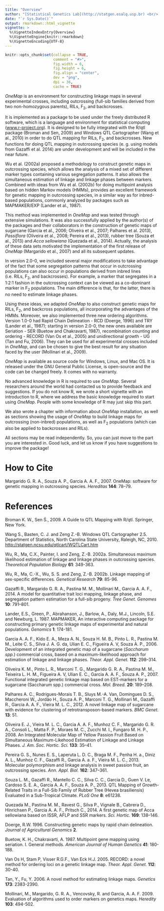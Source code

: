 ---
title: "Overview"
author: "[Statistical Genetics Lab](http://statgen.esalq.usp.br) <br/> Department of Genetics <br/> Luiz de Queiroz College of Agriculture <br/> University of São Paulo"
date: "`r Sys.Date()`"
output: rmarkdown::html_vignette
vignette: >
  %\VignetteIndexEntry{Overview}
  %\VignetteEngine{knitr::rmarkdown}
  %\VignetteEncoding{UTF-8}
---

```{r knitr_init, echo=FALSE, cache=FALSE}
knitr::opts_chunk$set(collapse = TRUE,
                      comment = "#>",
                      fig.width = 6,
                      fig.height = 6,
                      fig.align = "center",
                      dev = "png",
                      dpi = 36,
                      cache = TRUE)

```

_OneMap_ is an environment for constructing linkage maps in several
experimental crosses, including outcrossing (full-sib families derived
from two non-homozygous parents), RILs, F$_2$, and backcrosses.

It is implemented as a package to be used under the freely distributed
R software, which is a language and environment for statistical
computing ([www.r-project.org](https://www.r-project.org/)). It is designed to
be fully integrated with the R/qtl package (Broman and Sen, 2009) and
Windows QTL Cartographer (Wang et al., 2010) in order to do QTL
mapping for RILs, F$_2$, and backcrosses. New functions for doing QTL
mapping in outcrossing species (e. g. using models from Gazaffi et al.
2014) are under development and will be included in the near future.

Wu et al. (2002a) proposed a methodology to construct genetic maps in
outcrossing species, which allows the analysis of a mixed set of
different marker types containing various segregation patterns. It
also allows the simultaneous estimation of linkage and linkage phases
between markers. Combined with ideas from Wu et al. (2002b) for doing
multipoint analysis based on hidden Markov models (HMMs), provides
an excellent framework for genetic mapping in outcrossing species, in
a similar way as for inbred-based populations, commonly analyzed by
packages such as MAPMAKER/EXP (Lander et al., 1987).

This method was implemented in _OneMap_ and was tested through
extensive simulations. It was also successfully applied by the author(s)
of the packages and their collaborators in the construction of genetic
maps of sugarcane (Garcia et al., 2006; Oliveira et al., 2007;
Palhares et al. 2013), _Passiflora_ (Oliveira et al., 2008; Pereira et
al., 2013), rubber tree (Souza et al., 2013) and _Acca sellowiana_
(Quezada et al., 2014). Actually, the analysis of these data sets
motivated the implementation of the first release of _OneMap_
(Margarido et al., 2007) and all its subsequent updates.

In version 2.0-0, we included several major modifications to take
advantage of the fact that some segregation patterns that occur in
outcrossing populations can also occur in populations derived from
inbred lines (i.e. RILs, F$_2$, and backcrosses). For example, a marker
that segregates in a 1:2:1 fashion in the outcrossing context can be
viewed as a co-dominant marker in F$_2$ populations. The main
difference is that, for the latter, there is no need to estimate
linkage phases.

Using these ideas, we adapted _OneMap_ to also construct genetic maps
for RILs, F$_2$, and backcross populations, all incorporating the
advantages of the HMMs. Moreover, we also implemented three new
ordering algorithms. Version 1.0-0 had Rapid Chain Delineation - RCD
(Doerge, 1996) and TRY (Lander et al., 1987); starting in version
2.0-0, the new ones available are Seriation - SER (Buetow and
Chakravarti, 1987), recombination counting and ordering - RECORD (Van
Os et al., 2005) and unidirectional growth - UG (Tan and Fu, 2006).
They can be used for all experimental crosses included in _OneMap_,
and can be chosen to give the best result for any situation faced by
the user (Mollinari et al., 2009).

_OneMap_ is available as source code for Windows, Linux, and Mac OS. It
is released under the GNU General Public License, is open-source and
the code can be changed freely. It comes with no warranty.

No advanced knowledge in R is required to use _OneMap_. Several
researchers around the world had contacted us to provide feedback and
suggestions. If you do not know R, we wrote a short vignette with an
introduction to R, where we address the basic knowledge required to
start using _OneMap_. People with some knowledge of R may just skip
this part.

We also wrote a chapter with information about _OneMap_ installation,
as well as sections showing the usage of _OneMap_ to build linkage
maps for outcrossing (non-inbred) populations, as well as F$_2$
populations (which can also be applied to backcrosses and RILs).

All sections may be read independently. So, you can just move to the
part you are interested in. Good luck, and let us know if you have
suggestions to improve the package!

# How to Cite

Margarido G. R. A., Souza A. P., Garcia A. A. F., 2007. OneMap:
software for genetic mapping in outcrossing species. _Hereditas_
**144**: 78–79.

# References

Broman K. W., Sen Ś., 2009. A Guide to QTL Mapping with R/qtl.
Springer, New York.

Wang S., Basten, C. J. and Zeng Z.-B. Windows QTL Cartographer 2.5.
Department of Statistics, North Carolina State University, Raleigh,
NC, 2010.
[http://statgen.ncsu.edu/qtlcart/WQTLCart.htm](http://statgen.ncsu.edu/qtlcart/WQTLCart.htm)

Wu, R., Ma, C.X., Painter, I. and Zeng, Z.-B. 2002a. Simultaneous
maximum likelihood estimation of linkage and linkage phases in
outcrossing species. _Theoretical Population Biology_ **61**: 349-363.

Wu, R., Ma, C.-X., Wu, S. S. and Zeng, Z.-B. 2002b. Linkage mapping of
sex-specific differences. _Genetical Research_ **79**: 85-96.

Gazaffi R., Margarido G. R. A., Pastina M. M., Mollinari M., Garcia A.
A. F., 2014. A model for quantitative trait loci mapping, linkage
phase, and segregation pattern estimation for a full-sib progeny.
_Tree Genet. Genomes_ **10**: 791–801.

Lander, E.S., Green, P., Abrahanson, J., Barlow, A., Daly, M.J.,
Lincoln, S.E. and Newburg, L. 1987. MAPMAKER, An interactive computing
package for constructing primary genetic linkage maps of experimental
and natural populations. _Genomics_ **1**: 174-181.

Garcia A. A. F., Kido E. A., Meza A. N., Souza H. M. B., Pinto L. R.,
Pastina M. M., Leite C. S., Silva J. A. G. da, Ulian E. C., Figueira
A. V, Souza A. P., 2006. Development of an integrated genetic map of a
sugarcane (_Saccharum spp._) commercial cross, based on a
maximum-likelihood approach for estimation of linkage and linkage
phases. _Theor. Appl. Genet._ **112**: 298–314.

Oliveira K. M., Pinto L. R., Marconi T. G., Margarido G. R. A.,
Pastina M. M., Teixeira L. H. M., Figueira A. V, Ulian E. C., Garcia
A. A. F., Souza A. P., 2007. Functional integrated genetic linkage map
based on EST-markers for a sugarcane (Saccharum spp.) commercial
cross. _Mol. Breed._ **20**: 189–208.

Palhares A. C., Rodrigues-Morais T. B., Sluys M.-A. Van, Domingues D.
S., Maccheroni W., Jordão H., Souza A. P., Marconi T. G., Mollinari
M., Gazaffi R., Garcia A. A. F., Vieira M. L. C., 2012. A novel
linkage map of sugarcane with evidence for clustering of
retrotransposon-based markers. _BMC Genet._ **13**: 51.

Oliveira E. J., Vieira M. L. C., Garcia A. A. F., Munhoz C. F.,
Margarido G. R. A., Consoli L., Matta F. P., Moraes M. C., Zucchi M.
I., Fungaro M. H. P., 2008. An Integrated Molecular Map of Yellow
Passion Fruit Based on Simultaneous Maximum-Likehood Estimation of
Linkage and Linkage Phases. _J. Am. Soc. Hortic. Sci._ **133**: 35–41.

Pereira G. S., Nunes E. S., Laperuta L. D. C., Braga M. F., Penha H.
a., Diniz A. L., Munhoz C. F., Gazaffi R., Garcia A. a. F., Vieira M.
L. C., 2013. Molecular polymorphism and linkage analysis in sweet
passion fruit, an outcrossing species. _Ann. Appl. Biol._ **162**:
347–361.

Souza L. M., Gazaffi R., Mantello C. C., Silva C. C., Garcia D., Guen
V. Le, Cardoso S. E. A., Garcia A. A. F., Souza A. P., 2013. QTL
Mapping of Growth-Related Traits in a Full-Sib Family of Rubber Tree
(Hevea brasiliensis) Evaluated in a Sub-Tropical Climate. _PLoS One_
**8**: e61238.

Quezada M., Pastina M. M., Ravest G., Silva P., Vignale B., Cabrera
D., Hinrichsen P., Garcia A. A. F., Pritsch C., 2014. A first genetic
map of Acca sellowiana based on ISSR, AFLP and SSR markers. _Sci.
Hortic._ **169**: 138–146.

Doerge, R.W. 1996. Constructing genetic maps by rapid chain
delineation. _Journal of Agricultural Genomics_ **2**.

Buetow, K. H., Chakravarti, A. 1987. Multipoint gene mapping using
seriation. I. General methods. _American Journal of Human Genetics_
**41**: 180-188.

Van Os H, Stam P, Visser R.G.F., Van Eck H.J. 2005. RECORD: a novel
method for ordering loci on a genetic linkage map. _Theor. Appl.
Genet._ **112**: 30-40.

Tan, Y., Fu, Y. 2006. A novel method for estimating linkage maps.
_Genetics_ **173**: 2383-2390.

Mollinari, M., Margarido, G. R. A., Vencovsky, R. and Garcia, A. A.
F. 2009. Evaluation of algorithms used to order markers on genetics
maps. _Heredity_ **103**: 494-502.
